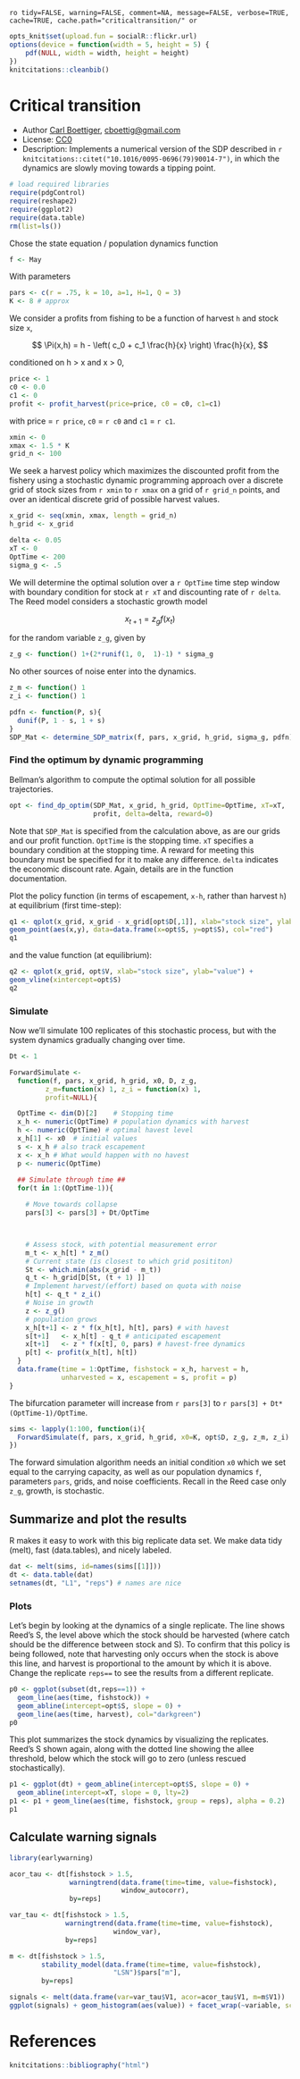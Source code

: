 `ro tidy=FALSE, warning=FALSE, comment=NA, message=FALSE, verbose=TRUE, cache=TRUE, cache.path="criticaltransition/" or`

``` r
opts_knit$set(upload.fun = socialR::flickr.url)
options(device = function(width = 5, height = 5) {
    pdf(NULL, width = width, height = height)
})
knitcitations::cleanbib()
````

# Critical transition 

 * Author [Carl Boettiger](http://carlboettiger.info), <cboettig@gmail.com>
 * License: [CC0](http://creativecommons.org/publicdomain/zero/1.0/)
 * Description:  Implements a numerical version of the SDP described in `r knitcitations::citet("10.1016/0095-0696(79)90014-7")`, in which the dynamics are slowly moving towards a tipping point.  

``` r
# load required libraries
require(pdgControl)
require(reshape2)
require(ggplot2)
require(data.table)
rm(list=ls())
````


Chose the state equation / population dynamics function

``` r
f <- May
````

With parameters 

``` r
pars <- c(r = .75, k = 10, a=1, H=1, Q = 3)
K <- 8 # approx
````

We consider a profits from fishing to be a function of harvest `h` and stock size `x`,  

<div> $$ \Pi(x,h) = h - \left( c_0  + c_1 \frac{h}{x} \right) \frac{h}{x}, $$ </div> 

conditioned on h > x and x > 0,

``` r
price <- 1
c0 <- 0.0
c1 <- 0
profit <- profit_harvest(price=price, c0 = c0, c1=c1) 
````

with price = `r price`, `c0` = `r c0` and `c1` = `r c1`. 


``` r
xmin <- 0
xmax <- 1.5 * K
grid_n <- 100
````

We seek a harvest policy which maximizes the discounted profit from the fishery using a stochastic dynamic programming approach over a discrete grid of stock sizes from `r xmin` to `r xmax` on a grid of `r grid_n` points, and over an identical discrete grid of possible harvest values.  


``` r
x_grid <- seq(xmin, xmax, length = grid_n)  
h_grid <- x_grid  
````


``` r
delta <- 0.05
xT <- 0
OptTime <- 200
sigma_g <- .5
````

We will determine the optimal solution over a `r OptTime` time step window with boundary condition for stock at `r xT` and discounting rate of `r delta`.  The Reed model considers a stochastic growth model 

<div> $$ x_{t+1} = z_g f(x_t) $$ </div> 

for the random variable `z_g`, given by 

``` r
z_g <- function() 1+(2*runif(1, 0,  1)-1) * sigma_g
````

No other sources of noise enter into the dynamics.  

``` r
z_m <- function() 1
z_i <- function() 1
````



``` r
pdfn <- function(P, s){
  dunif(P, 1 - s, 1 + s)
}
SDP_Mat <- determine_SDP_matrix(f, pars, x_grid, h_grid, sigma_g, pdfn)
````


### Find the optimum by dynamic programming

Bellman's algorithm to compute the optimal solution for all possible trajectories.

``` r
opt <- find_dp_optim(SDP_Mat, x_grid, h_grid, OptTime=OptTime, xT=xT, 
                     profit, delta=delta, reward=0)
````

Note that `SDP_Mat` is specified from the calculation above, as are our grids and our profit function. `OptTime` is the stopping time.  `xT` specifies a boundary condition at the stopping time. A reward for meeting this boundary must be specified for it to make any difference.  `delta` indicates the economic discount rate. Again, details are in the function documentation.   


Plot the policy function (in terms of escapement, `x-h`, rather than harvest `h`) at equilibrium (first time-step):

``` r
q1 <- qplot(x_grid, x_grid - x_grid[opt$D[,1]], xlab="stock size", ylab="escapement") + 
geom_point(aes(x,y), data=data.frame(x=opt$S, y=opt$S), col="red")
q1
````

and the value function (at equilibrium):

``` r
q2 <- qplot(x_grid, opt$V, xlab="stock size", ylab="value") + 
geom_vline(xintercept=opt$S)
q2
````





### Simulate 

Now we'll simulate 100 replicates of this stochastic process, but with the system dynamics gradually changing over time.   


``` r
Dt <- 1

ForwardSimulate <- 
  function(f, pars, x_grid, h_grid, x0, D, z_g,
         z_m=function(x) 1, z_i = function(x) 1, 
         profit=NULL){

  OptTime <- dim(D)[2]    # Stopping time
  x_h <- numeric(OptTime) # population dynamics with harvest
  h <- numeric(OptTime) # optimal havest level
  x_h[1] <- x0  # initial values
  s <- x_h # also track escapement
  x <- x_h # What would happen with no havest
  p <- numeric(OptTime)
    
  ## Simulate through time ##
  for(t in 1:(OptTime-1)){

    # Move towards collapse
    pars[3] <- pars[3] + Dt/OptTime



    # Assess stock, with potential measurement error
    m_t <- x_h[t] * z_m()
    # Current state (is closest to which grid posititon) 
    St <- which.min(abs(x_grid - m_t)) 
    q_t <- h_grid[D[St, (t + 1) ]] 
    # Implement harvest/(effort) based on quota with noise 
    h[t] <- q_t * z_i()
    # Noise in growth 
    z <- z_g() 
    # population grows
    x_h[t+1] <- z * f(x_h[t], h[t], pars) # with havest
    s[t+1]   <- x_h[t] - q_t # anticipated escapement
    x[t+1]   <- z * f(x[t], 0, pars) # havest-free dynamics
    p[t] <- profit(x_h[t], h[t])
  }
  data.frame(time = 1:OptTime, fishstock = x_h, harvest = h,
             unharvested = x, escapement = s, profit = p) 
}

````

The bifurcation parameter will increase from `r pars[3]` to `r pars[3] + Dt*(OptTime-1)/OptTime`.  




``` r
sims <- lapply(1:100, function(i){
  ForwardSimulate(f, pars, x_grid, h_grid, x0=K, opt$D, z_g, z_m, z_i)
})
````

The forward simulation algorithm needs an initial condition `x0` which we set equal to the carrying capacity, as well as our population dynamics `f`, parameters `pars`, grids, and noise coefficients.  Recall in the Reed case only `z_g`, growth, is stochastic.  


## Summarize and plot the results                                                   

R makes it easy to work with this big replicate data set.  We make data tidy (melt), fast (data.tables), and nicely labeled.

``` r
dat <- melt(sims, id=names(sims[[1]]))  
dt <- data.table(dat)
setnames(dt, "L1", "reps") # names are nice
````

### Plots 

Let's begin by looking at the dynamics of a single replicate. The line shows Reed's S, the level above which the stock should be harvested (where catch should be the difference between stock and S).  To confirm that this policy is being followed, note that harvesting only occurs when the stock is above this line, and harvest is proportional to the amount by which it is above.  Change the replicate `reps==` to see the results from a different replicate.  

``` r
p0 <- ggplot(subset(dt,reps==1)) +
  geom_line(aes(time, fishstock)) +
  geom_abline(intercept=opt$S, slope = 0) +
  geom_line(aes(time, harvest), col="darkgreen") 
p0
````


This plot summarizes the stock dynamics by visualizing the replicates. Reed's S shown again, along with the dotted line showing the allee threshold, below which the stock will go to zero (unless rescued stochastically). 

``` r
p1 <- ggplot(dt) + geom_abline(intercept=opt$S, slope = 0) + 
  geom_abline(intercept=xT, slope = 0, lty=2) 
p1 <- p1 + geom_line(aes(time, fishstock, group = reps), alpha = 0.2)
p1
````



## Calculate warning signals 

``` r
library(earlywarning)
````

``` r
acor_tau <- dt[fishstock > 1.5, 
               warningtrend(data.frame(time=time, value=fishstock),
                            window_autocorr),
               by=reps]

var_tau <- dt[fishstock > 1.5, 
              warningtrend(data.frame(time=time, value=fishstock),
                          window_var),
              by=reps]
````

``` r
m <- dt[fishstock > 1.5, 
        stability_model(data.frame(time=time, value=fishstock),
                          "LSN")$pars["m"],
        by=reps]
````

``` r
signals <- melt(data.frame(var=var_tau$V1, acor=acor_tau$V1, m=m$V1))
ggplot(signals) + geom_histogram(aes(value)) + facet_wrap(~variable, scales="free")
````


# References

``` r
knitcitations::bibliography("html")
````



